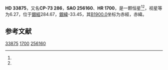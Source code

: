 {{Starbox begin
| name = HD 33875
}}
{{Starbox observe
| epoch = [[J2000.0|J2000.0]]
| constell = {{星座名待查}}<ref name=SIMBAD>{{cite web
 | url=http://simbad.u-strasbg.fr/simbad/sim-id?Ident=HR+1700
 | title=Pulsating variable Star
 | publisher=Centre de Données astronomiques de Strasbourg
 | work=SIMBAD
 | accessdate=2012-07-13
 | archive-date=2022-03-10
 | archive-url=https://web.archive.org/web/20220310055018/https://simbad.u-strasbg.fr/simbad/sim-id?Ident=HR+1700
 }}</ref><ref name=DATA>{{cite web
 | url=http://vizier.u-strasbg.fr/viz-bin/VizieR-5?-out.add=.&-source=5050&-corr=PK=HR&-out.max=9999&HR=1700
 | title=VizieR Detailed Page
 | accessdate=2012-07-13
 | archive-date=2016-03-04
 | archive-url=https://web.archive.org/web/20160304234331/http://vizier.u-strasbg.fr/viz-bin/VizieR-5?-out.add=.&-source=5050&-corr=PK=HR&-out.max=9999&HR=1700
 | dead-url=no
 }}</ref>
| 星官 = 
| ra = {{RA|5|6|9.3}}<ref name=SIMBAD /><ref name=DATA />
| dec = {{DEC|-73|2|16}}<ref name=SIMBAD /><ref name=DATA />
| appmag_v = 6.27<ref name=SIMBAD /><ref name=DATA />
}}
{{Starbox character
| class = A1V<ref name=SIMBAD /><ref name=DATA />
| b-v = -0.01<ref name=SIMBAD /><ref name=DATA />
| u-b = 0.01<ref name=SIMBAD /><ref name=DATA />
| r-i = <ref name=SIMBAD /><ref name=DATA />
| variable = 
}}
{{Starbox astrometry
| radial_v = 0.01
| prop_mo_ra = 8
| parallax = 
| p_error = 
}}
{{Starbox catalog
| names =CP-73 286，[[SAO星表|SAO]] 256160，[[HD星表|HD]] 33875，[[HR星表|HR]] 1700}}
{{Starbox reference |Simbad=HR+1700}}
{{Starbox end}}

'''HD 33875'''，又名'''CP-73 286'''，'''SAO 256160'''、'''HR 1700'''，是一颗恒星<ref name=SIMBAD /><ref name=DATA />，视星等为6.27，位于[[銀道座標系|銀經]]284.67，[[銀道座標系|銀緯]]-33.45，其[[B1900.0|B1900.0]]坐标为赤經{{RA|5|8|9.9}}，赤緯{{DEC|-73|-33.45|0}}。

== 参考文献 ==
{{reflist}}

{{star-stub}}

[[Category:HD和HDE天體|33875]]
[[Category:HR天體|1700]]
[[Category:SAO天體|256160]]